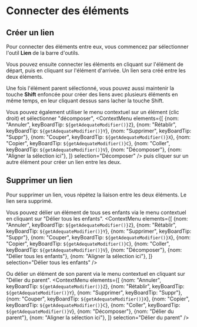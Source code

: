
# Connecter des éléments

## Créer un lien
Pour connecter des éléments entre eux, vous commencez par sélectionner l'outil **Lien** de la barre d'outils.

<BarreOutils selection="lien" />

Vous pouvez ensuite connecter les éléments en cliquant sur l'élément de départ, puis en cliquant sur l'élément d'arrivée. Un lien sera créé entre les deux éléments.

Une fois l'élément parent sélectionné, vous pouvez aussi maintenir la touche **Shift** enfoncée pour créer des liens avec plusieurs éléments en même temps, 
en leur cliquant dessus sans lacher la touche Shift. 

Vous pouvez également utiliser le menu contextuel sur un élément (clic droit) et sélectionner "décomposer", 
<ContextMenu elements={[
    {nom: "Annuler", keyBoardTip: `${getAdequateModifier()}Z`},
    {nom: "Rétablir", keyBoardTip: `${getAdequateModifier()}Y`},
    {nom: "Supprimer", keyBoardTip: "Suppr"},
    {nom: "Couper", keyBoardTip: `${getAdequateModifier()}X`},
    {nom: "Copier", keyBoardTip: `${getAdequateModifier()}C`},
    {nom: "Coller", keyBoardTip: `${getAdequateModifier()}V`},
    {nom: "Décomposer"},
    {nom: "Aligner la sélection ici"},
]} selection="Décomposer" />
puis cliquer sur un autre élément pour créer un lien entre les deux.

## Supprimer un lien

Pour supprimer un lien, vous répétez la liaison entre les deux éléments. Le lien sera supprimé.

Vous pouvez délier un élément de tous ses enfants via le menu contextuel en cliquant sur "Délier tous les enfants".
<ContextMenu elements={[
    {nom: "Annuler", keyBoardTip: `${getAdequateModifier()}Z`},
    {nom: "Rétablir", keyBoardTip: `${getAdequateModifier()}Y`},
    {nom: "Supprimer", keyBoardTip: "Suppr"},
    {nom: "Couper", keyBoardTip: `${getAdequateModifier()}X`},
    {nom: "Copier", keyBoardTip: `${getAdequateModifier()}C`},
    {nom: "Coller", keyBoardTip: `${getAdequateModifier()}V`},
    {nom: "Décomposer"},
    {nom: "Délier tous les enfants"},
    {nom: "Aligner la sélection ici"},
]} selection="Délier tous les enfants" />

Ou délier un élément de son parent via le menu contextuel en cliquant sur "Délier du parent".
<ContextMenu elements={[
    {nom: "Annuler", keyBoardTip: `${getAdequateModifier()}Z`},
    {nom: "Rétablir", keyBoardTip: `${getAdequateModifier()}Y`},
    {nom: "Supprimer", keyBoardTip: "Suppr"},
    {nom: "Couper", keyBoardTip: `${getAdequateModifier()}X`},
    {nom: "Copier", keyBoardTip: `${getAdequateModifier()}C`},
    {nom: "Coller", keyBoardTip: `${getAdequateModifier()}V`},
    {nom: "Décomposer"},
    {nom: "Délier du parent"},
    {nom: "Aligner la sélection ici"},
]} selection="Délier du parent" />